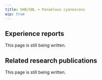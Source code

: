 ---
title: GHB/GBL + Panaelous cyanescens
wip: true
---

## Experience reports

This page is still being written.

## Related research publications

This page is still being written.

